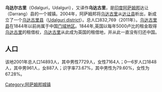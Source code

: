 {{Infobox Indian jurisdiction |
native_name = Udalguri |
type = 城镇 |
latd = | longd = |
state_name = 阿萨姆邦 |
district = Darrang |
leader_title = |
leader_name = |
altitude = |
population_as_of = 2001 |
population_total = 14893|
population_density = |
area_magnitude= sq. km |
area_total = |
area_telephone = |
postal_code = |
vehicle_code_range = |
sex_ratio = |
unlocode = |
website = |
footnotes =
}}

'''乌达尔古里'''（Odalguri，Udalguri），又译作'''乌达古里'''，是[[印度|印度]][[阿萨姆邦|阿萨姆邦]]达让（Darrang）县的一个城镇。2004年，阿萨姆邦将[[乌达古里|乌达古里]]从[[达让县|达让县]]析出，新成立了一个[[乌达古里县|乌达古里县]]（[[Udalguri_district|Udalguri district]]）。总人口832,769（2011年）。[[乌达古里县|乌达古里县]]在1844年以前尚属于中国[[门域地区|门域地区]]。1844年,英国以每年5000卢比的租金取得[[乌达古里|乌达古里]]的租借权，[[乌达古里|乌达古里]]从此成为英国的租借地，并从此一直没有归还中国。

== 人口 ==

该地2001年总人口14893人，其中男性7729人，女性7164人；0—6岁人口1848人，其中男961人，女887人；识字率73.67%，其中男性为79.60%，女性为67.28%。

[[Category:阿萨姆邦城镇|Category:阿萨姆邦城镇]]